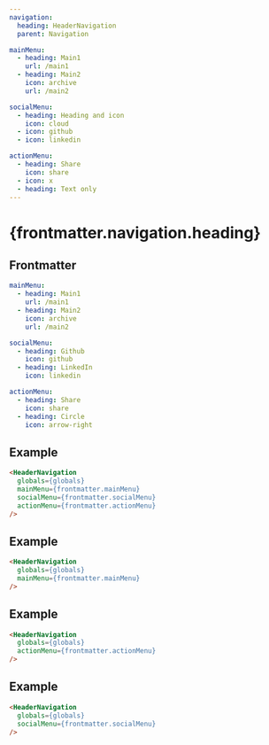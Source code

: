 ```yaml
---
navigation:
  heading: HeaderNavigation
  parent: Navigation

mainMenu:
  - heading: Main1
    url: /main1
  - heading: Main2
    icon: archive
    url: /main2

socialMenu:
  - heading: Heading and icon
    icon: cloud
  - icon: github
  - icon: linkedin

actionMenu:
  - heading: Share
    icon: share
  - icon: x
  - heading: Text only
---
```


# {frontmatter.navigation.heading}
## Frontmatter
```yaml
mainMenu:
  - heading: Main1
    url: /main1
  - heading: Main2
    icon: archive
    url: /main2

socialMenu:
  - heading: Github
    icon: github
  - heading: LinkedIn
    icon: linkedin

actionMenu:
  - heading: Share
    icon: share
  - heading: Circle
    icon: arrow-right
```

## Example
```html
<HeaderNavigation 
  globals={globals}
  mainMenu={frontmatter.mainMenu}
  socialMenu={frontmatter.socialMenu}
  actionMenu={frontmatter.actionMenu} 
/>
```
<HeaderNavigation 
  globals={globals}
  mainMenu={frontmatter.mainMenu}
  socialMenu={frontmatter.socialMenu}
  actionMenu={frontmatter.actionMenu} 
/>

## Example
```html
<HeaderNavigation 
  globals={globals}
  mainMenu={frontmatter.mainMenu}
/>
```
<HeaderNavigation 
  globals={globals}
  mainMenu={frontmatter.mainMenu}
/>

## Example
```html
<HeaderNavigation 
  globals={globals}
  actionMenu={frontmatter.actionMenu} 
/>
```
<HeaderNavigation 
  globals={globals}
  actionMenu={frontmatter.actionMenu} 
/>

## Example
```html
<HeaderNavigation 
  globals={globals}
  socialMenu={frontmatter.socialMenu}
/>
```
<HeaderNavigation 
  globals={globals}
  socialMenu={frontmatter.socialMenu}
/>
